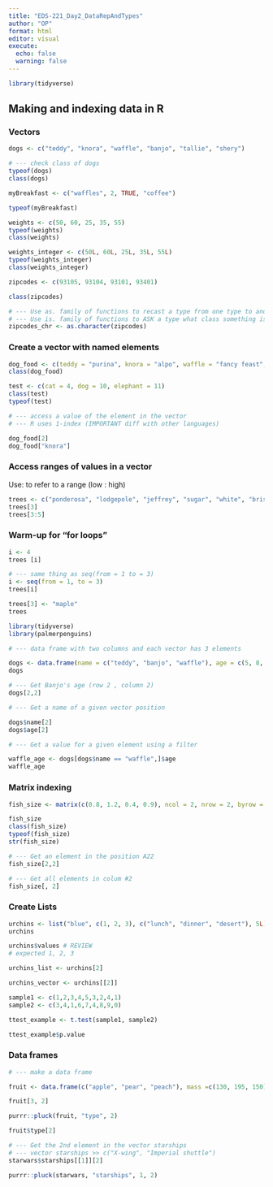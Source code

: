 ```yaml
---
title: "EDS-221_Day2_DataRepAndTypes"
author: "OP"
format: html
editor: visual
execute: 
  echo: false
  warning: false
---
```


```r
library(tidyverse)
```

## Making and indexing data in R

### Vectors

```r
dogs <- c("teddy", "knora", "waffle", "banjo", "tallie", "shery")

# --- check class of dogs
typeof(dogs)
class(dogs)
```

```r
myBreakfast <- c("waffles", 2, TRUE, "coffee")

typeof(myBreakfast)
```

```r
weights <- c(50, 60, 25, 35, 55)
typeof(weights)
class(weights)
```

```r
weights_integer <- c(50L, 60L, 25L, 35L, 55L)
typeof(weights_integer)
class(weights_integer)
```

```r

zipcodes <- c(93105, 93104, 93101, 93401)

class(zipcodes)

# --- Use as. family of functions to recast a type from one type to another type
# --- Use is. family of functions to ASK a type what class something is
zipcodes_chr <- as.character(zipcodes)

```

### Create a vector with named elements

```r
dog_food <- c(teddy = "purina", knora = "alpo", waffle = "fancy feast", banjo = "blue diamond", tallie = "farmer's dog")
class(dog_food)

test <- c(cat = 4, dog = 10, elephant = 11)
class(test)
typeof(test)
```

```r
# --- access a value of the element in the vector
# --- R uses 1-index (IMPORTANT diff with other languages)

dog_food[2]
dog_food["knora"]
```

### Access ranges of values in a vector

Use: to refer to a range (low : high)

```r
trees <- c("ponderosa", "lodgepole", "jeffrey", "sugar", "white", "bristlecone", "redwood", "oak")
trees[3]
trees[3:5]
```

### Warm-up for "for loops"

```r
i <- 4
trees [i]

```

```r
# --- same thing as seq(from = 1 to = 3)
i <- seq(from = 1, to = 3)
trees[i]
```

```r
trees[3] <- "maple"
trees
```

```r
library(tidyverse)
library(palmerpenguins)
```

```r
# --- data frame with two columns and each vector has 3 elements

dogs <- data.frame(name = c("teddy", "banjo", "waffle"), age = c(5, 8, 2))
dogs

# --- Get Banjo's age (row 2 , column 2)
dogs[2,2]

# --- Get a name of a given vector position

dogs$name[2]
dogs$age[2]
```

```r
# --- Get a value for a given element using a filter

waffle_age <- dogs[dogs$name == "waffle",]$age
waffle_age

```

### Matrix indexing

```r

fish_size <- matrix(c(0.8, 1.2, 0.4, 0.9), ncol = 2, nrow = 2, byrow = FALSE)

fish_size
class(fish_size)
typeof(fish_size)
str(fish_size)

# --- Get an element in the position A22
fish_size[2,2]

# --- Get all elements in colum #2
fish_size[, 2]
```

### Create Lists

```r

urchins <- list("blue", c(1, 2, 3), c("lunch", "dinner", "desert"), 5L)
urchins

urchins$values # REVIEW
# expected 1, 2, 3

```

```r
urchins_list <- urchins[2]

urchins_vector <- urchins[[2]]

```

```r
sample1 <- c(1,2,3,4,5,3,2,4,1)
sample2 <- c(3,4,1,6,7,4,8,9,0)

ttest_example <- t.test(sample1, sample2)

ttest_example$p.value
```

### Data frames

```r
# --- make a data frame

fruit <- data.frame(c("apple", "pear", "peach"), mass =c(130, 195, 150))

fruit[3, 2]

purrr::pluck(fruit, "type", 2)

fruit$type[2]
```

```r
# --- Get the 2nd element in the vector starships
# --- vector starships >> c("X-wing", "Imperial shuttle")
starwars$starships[[1]][2]

purrr::pluck(starwars, "starships", 1, 2)
```
